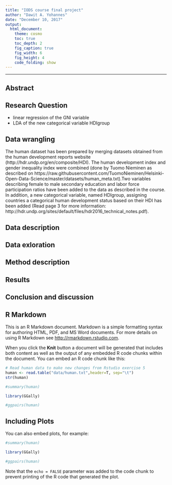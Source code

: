 ```yaml
---
title: "IODS course final project"
author: "Dawit A. Yohannes"
date: "December 10, 2017"
output:
  html_document:
    theme: cosmo
    toc: true
    toc_depth: 2
    fig_caption: true
    fig_width: 6
    fig_height: 4
    code_folding: show
---
```

*** 
## Abstract

## Research Question

- linear regression of the GNI variable
- LDA of the new categorical variable HDIgroup

## Data wrangling
The human dataset has been prepared by merging datasets obtained from the human development reports website (http://hdr.undp.org/en/composite/HDI). The human development index and gender inequality index were combined (done by Tuomo Nieminen as described on https://raw.githubusercontent.com/TuomoNieminen/Helsinki-Open-Data-Science/master/datasets/human_meta.txt).Two variables describing female to male secondary education and labor force participation ratios have been added to the data as described in the course. In addition, a new categorical variable, named HDIgroup, assigning countries a categorical human development status based on their HDI has been added (Read page 3 for more information: http://hdr.undp.org/sites/default/files/hdr2016_technical_notes.pdf). 


## Data description


## Data exloration


## Method description


## Results


## Conclusion and discussion


## 

## R Markdown

This is an R Markdown document. Markdown is a simple formatting syntax for authoring HTML, PDF, and MS Word documents. For more details on using R Markdown see <http://rmarkdown.rstudio.com>.

When you click the **Knit** button a document will be generated that includes both content as well as the output of any embedded R code chunks within the document. You can embed an R code chunk like this:

```r

# Read human data to make new changes from Rstudio exercise 5
human <- read.table("data/human.txt",header=T, sep="\t")
str(human)

#summary(human)

library(GGally)

#ggpairs(human)

```

## Including Plots

You can also embed plots, for example:

```r
#summary(human)

library(GGally)

#ggpairs(human)

```

Note that the `echo = FALSE` parameter was added to the code chunk to prevent printing of the R code that generated the plot.
